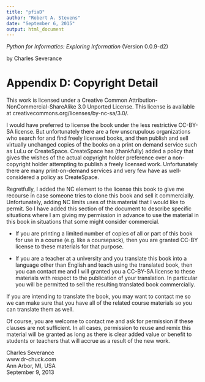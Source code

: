 ```yaml
---
title: "pfiaD"
author: "Robert A. Stevens"
date: "September 6, 2015"
output: html_document
---
```


*Python for Informatics:  Exploring Information* (Version 0.0.9-d2)

by Charles Severance

# Appendix D: Copyright Detail

This work is licensed under a Creative Common Attribution-NonCommercial-ShareAlike 3.0 Unported License. This license is available at creativecommons.org/licenses/by-nc-sa/3.0/.

I would have preferred to license the book under the less restrictive CC-BY-SA license. But unfortunately there are a few unscrupulous organizations who search for and find freely licensed books, and then publish and sell virtually unchanged copies of the books on a print on demand service such as LuLu or CreateSpace. CreateSpace has (thankfully) added a policy that gives the wishes of the actual copyright holder preference over a non-copyright holder attempting to publish a freely licensed work. Unfortunately there are many print-on-demand services and very few have as well-considered a policy as CreateSpace.

Regretfully, I added the NC element to the license this book to give me recourse in case someone tries to clone this book and sell it commercially. Unfortunately, adding NC limits uses of this material that I would like to permit. So I have added this section of the document to describe specific situations where I am giving my permission in advance to use the material in this book in situations that some might consider commercial.

- If you are printing a limited number of copies of all or part of this book for use in a course (e.g. like a coursepack), then you are granted CC-BY license to these materials for that purpose.

- If you are a teacher at a university and you translate this book into a language other than English and teach using the translated book, then you can contact me and I will granted you a CC-BY-SA license to these materials with respect to the publication of your translation. In particular you will be permitted to sell the resulting translated book commercially.

If you are intending to translate the book, you may want to contact me so we can make sure that you have all of the related course materials so you can translate them as well.

Of course, you are welcome to contact me and ask for permission if these clauses are not sufficient. In all cases, permission to reuse and remix this material will be granted as long as there is clear added value or benefit to students or teachers that will accrue as a result of the new work.

Charles Severance  
www.dr-chuck.com  
Ann Arbor, MI, USA  
September 9, 2013
